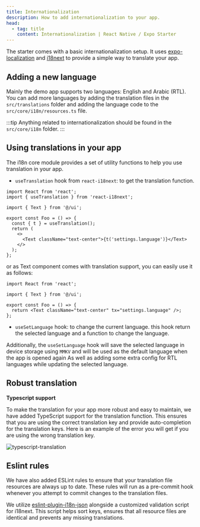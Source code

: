 ```yaml
---
title: Internationalization
description: How to add internationalization to your app.
head:
  - tag: title
    content: Internationalization | React Native / Expo Starter
---
```



The starter comes with a basic internationalization setup. It uses [expo-localization](https://docs.expo.dev/guides/localization/) and [i18next](https://www.i18next.com/) to provide a simple way to translate your app.

## Adding a new language

Mainly the demo app supports two languages: English and Arabic (RTL). You can add more languages by adding the translation files in the `src/translations` folder and adding the language code to the `src/core/i18n/resources.ts` file.

<CodeBlock file="src/core/i18n/resources.ts" />

:::tip
Anything related to internationalization should be found in the `src/core/i18n` folder.
:::

## Using translations in your app

The i18n core module provides a set of utility functions to help you use translation in your app.

- `useTranslation` hook from `react-i18next`: to get the translation function.

```tsx
import React from 'react';
import { useTranslation } from 'react-i18next';

import { Text } from '@/ui';

export const Foo = () => {
  const { t } = useTranslation();
  return (
    <>
      <Text className="text-center">{t('settings.language')}</Text>
    </>
  );
};
```

or as Text component comes with translation support, you can easily use it as follows:

```tsx
import React from 'react';

import { Text } from '@/ui';

export const Foo = () => {
  return <Text className="text-center" tx="settings.language" />;
};
```

- `useSetLanguage` hook: to change the current language. this hook return the selected language and a function to change the language.

Additionally, the `useSetLanguage` hook will save the selected language in device storage using `MMKV` and will be used as the default language when the app is opened again As well as adding some extra config for RTL languages while updating the selected language.

<CodeBlock file="src/core/i18n/utils.tsx" />

## Robust translation

**Typescript support**

To make the translation for your app more robust and easy to maintain, we have added TypeScript support for the translation function. This ensures that you are using the correct translation key and provide auto-completion for the translation keys.
Here is an example of the error you will get if you are using the wrong translation key.

![typescript-translation](https://github.com/obytes/react-native-template-obytes/assets/11137944/80a7a0fd-a6f8-4d31-a450-46de797ebdc6)

## Eslint rules

We have also added ESLint rules to ensure that your translation file resources are always up to date. These rules will run as a pre-commit hook whenever you attempt to commit changes to the translation files.

We utilize [eslint-plugin-i18n-json](https://github.com/godaddy/eslint-plugin-i18n-json) alongside a customized validation script for i18next. This script helps sort keys, ensures that all resource files are identical and prevents any missing translations.

